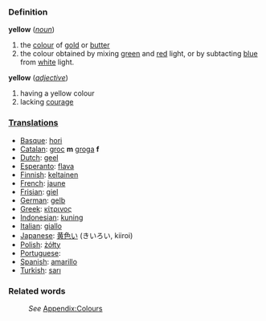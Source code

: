 ===Definition===
;'''yellow''' (''[[noun]]'')
#the [[color|colour]] of [[gold]] or [[butter]]
#the colour obtained by mixing [[green]] and [[red]] light, or by subtacting [[blue]] from [[white]] light.
;'''yellow''' (''[[adjective]]'')
#having a yellow colour
#lacking [[courage]]

===[[Translation]]s===
* [[Basque]]: [[hori]]
* [[Catalan]]: [[groc]] '''m''' [[groga]] '''f'''
* [[Dutch]]: [[geel]]
* [[Esperanto]]: [[flava]]
* [[Finnish]]: [[keltainen]]
* [[French]]: [[jaune]]
* [[Frisian]]: [[giel]]
* [[German]]: [[gelb]]
* [[Greek]]: [[κίτρινος]]
* [[Indonesian]]: [[kuning]]
* [[Italian]]: [[giallo]]
* [[Japanese]]: [[黄色い]] (きいろい, kiiroi)
* [[Polish]]: [[żółty]]
* [[Portuguese]]: [[]]
* [[Spanish]]: [[amarillo]]
* [[Turkish]]: [[sarı]]

===Related words===
:''See'' [[Wiktionary_Appendix:Colours|Appendix:Colours]]